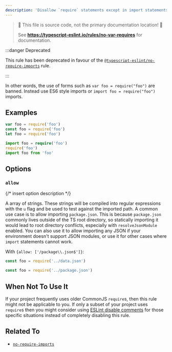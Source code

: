 ```yaml
---
description: 'Disallow `require` statements except in import statements.'
---
```



> 🛑 This file is source code, not the primary documentation location! 🛑
>
> See **https://typescript-eslint.io/rules/no-var-requires** for documentation.

:::danger Deprecated

This rule has been deprecated in favour of the [`@typescript-eslint/no-require-imports`](./no-require-imports.mdx) rule.

:::

In other words, the use of forms such as `var foo = require("foo")` are banned. Instead use ES6 style imports or `import foo = require("foo")` imports.

## Examples

<Tabs>
<TabItem value="❌ Incorrect">

```ts
var foo = require('foo')
const foo = require('foo')
let foo = require('foo')
```

</TabItem>
<TabItem value="✅ Correct">

```ts
import foo = require('foo')
require('foo')
import foo from 'foo'
```

</TabItem>
</Tabs>

## Options

### `allow`

{/* insert option description */}

A array of strings. These strings will be compiled into regular expressions with the `u` flag and be used to test against the imported path. A common use case is to allow importing `package.json`. This is because `package.json` commonly lives outside of the TS root directory, so statically importing it would lead to root directory conflicts, especially with `resolveJsonModule` enabled. You can also use it to allow importing any JSON if your environment doesn't support JSON modules, or use it for other cases where `import` statements cannot work.

With `{allow: ['/package\\.json$']}`:

<Tabs>
<TabItem value="❌ Incorrect">

```ts option='{ "allow": ["/package.json$"] }'
const foo = require('../data.json')
```

</TabItem>
<TabItem value="✅ Correct">

```ts option='{ "allow": ["/package.json$"] }'
const foo = require('../package.json')
```

</TabItem>
</Tabs>

## When Not To Use It

If your project frequently uses older CommonJS `require`s, then this rule might not be applicable to you.
If only a subset of your project uses `require`s then you might consider using [ESLint disable comments](https://eslint.org/docs/latest/use/configure/rules#using-configuration-comments-1) for those specific situations instead of completely disabling this rule.

## Related To

- [`no-require-imports`](./no-require-imports.mdx)

